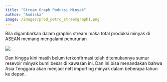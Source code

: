 ```yaml
---
title: "Stream Graph Poduksi Minyak"
author: "Andiska"
image: /images/prod_petro_streamgraph1.png
---
```


Bila digambarkan dalam graphic stream maka total produksi minyak di ASEAN memang mengalami penurunan

![](/images/prod_petro_streamgraph1.png){fig-align="center"}

Dan hingga kini masih belum terkonfirmasi telah ditemukannya sumur resevoir minyak bumi besar di kawasan ini. Dan ini bisa menandakan bahwa Asia Tenggara akan menjadi nett importing minyak dalam beberapa tahun ke depan.
